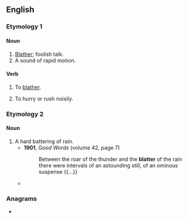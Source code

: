 {{also|Blatter|blätter|Blätter}}
==English==

===Etymology 1===
{{der|en|la|blaterāre}}

====Noun====
{{en-noun|~}}

# [[blather|Blather]]; foolish talk.
# A sound of rapid motion.

====Verb====
{{en-verb}}

# {{lb|en|intransitive}} To [[blather]].
# {{lb|en|intransitive}} To hurry or rush noisily.

===Etymology 2===

====Noun====
{{en-noun|-}}

# A hard battering of rain.
#* '''1901''', ''Good Words'' (volume 42, page 7)
#*: Between the roar of the thunder and the '''blatter''' of the rain there were intervals of an astounding still, of an ominous suspense {{...}}
#* {{RQ:Adams So Long|passage=Rain type 17 was a dirty '''blatter''' battering against his windscreen so hard that it didn't make much odds whether he had his wipers on or off.}}

===Anagrams===
* {{anagrams|en|a=abelrtt|Barlett|Bartelt|Brattel|Talbert|battler|brattle}}